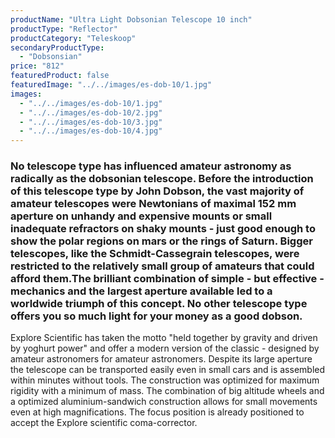 ```yaml
---
productName: "Ultra Light Dobsonian Telescope 10 inch"
productType: "Reflector"
productCategory: "Teleskoop"
secondaryProductType:
  - "Dobsonsian"
price: "812"
featuredProduct: false
featuredImage: "../../images/es-dob-10/1.jpg"
images:
  - "../../images/es-dob-10/1.jpg"
  - "../../images/es-dob-10/2.jpg"
  - "../../images/es-dob-10/3.jpg"
  - "../../images/es-dob-10/4.jpg"
---
```


### No telescope type has influenced amateur astronomy as radically as the dobsonian telescope. Before the introduction of this telescope type by John Dobson, the vast majority of amateur telescopes were Newtonians of maximal 152 mm aperture on unhandy and expensive mounts or small inadequate refractors on shaky mounts - just good enough to show the polar regions on mars or the rings of Saturn. Bigger telescopes, like the Schmidt-Cassegrain telescopes, were restricted to the relatively small group of amateurs that could afford them.The brilliant combination of simple - but effective - mechanics and the largest aperture available led to a worldwide triumph of this concept. No other telescope type offers you so much light for your money as a good dobson.

Explore Scientific has taken the motto "held together by gravity and driven by yoghurt power" and offer a modern version of the classic - designed by amateur astronomers for amateur astronomers. Despite its large aperture the telescope can be transported easily even in small cars and is assembled within minutes without tools. The construction was optimized for maximum rigidity with a minimum of mass. The combination of big altitude wheels and a optimized aluminium-sandwich construction allows for small movements even at high magnifications. The focus position is already positioned to accept the Explore scientific coma-corrector.
